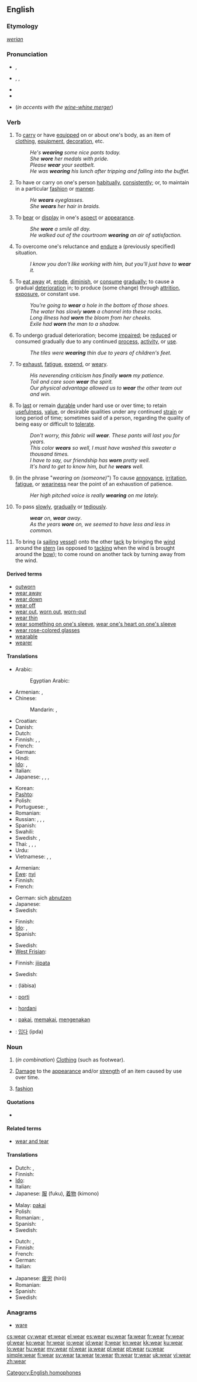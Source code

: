 {{wikipedia|dab=wear (disambiguation)|wear}}
{{also|-wear}}
==English==

===Etymology===
{{etyl|ang}} ''[[werian]]''

===Pronunciation===
* {{a|UK}} {{IPA|/wɛə/}}, {{SAMPA|/wE@/}}
* {{a|US}} {{enPR|wĕr}}, {{IPA|/wɛr/}}, {{SAMPA|/wEr/}}
* {{audio|en-us-wear.ogg|Audio (US)}}
* {{rhymes|ɛə(r)}}
* {{homophones|ware|where}} (''in accents with the [[wine-whine merger]]'')

===Verb===
{{en-verb|wears|wearing|wore|worn}}

# To [[carry]] or have [[equipped]] on or about one's body, as an item of [[clothing]], [[equipment]], [[decoration]], etc.
#: ''He's '''wearing''' some nice pants today.''
#: ''She '''wore''' her medals with pride.''
#: ''Please '''wear''' your seatbelt.''
#: ''He was '''wearing''' his lunch after tripping and falling into the buffet.''
# To have or carry on one's person [[habitually]], [[consistently]]; or, to maintain in a particular [[fashion]] or [[manner]].
#: ''He '''wears''' eyeglasses.''
#: ''She '''wears''' her hair in braids.''
# To [[bear]] or [[display]] in one's [[aspect]] or [[appearance]].
#: ''She '''wore''' a smile all day.''
#: ''He walked out of the courtroom '''wearing''' an air of satisfaction.''
# {{colloquial|with "it"}} To overcome one's reluctance and [[endure]] a (previously specified) situation.
#: ''I know you don't like working with him, but you'll just have to '''wear''' it.''
# To [[eat away]] at, [[erode]], [[diminish]], or [[consume]] [[gradually]]; to cause a gradual [[deterioration]] in; to produce (some change) through [[attrition]], [[exposure]], or constant use.
#: ''You're going to '''wear''' a hole in the bottom of those shoes.''
#: ''The water has slowly '''worn''' a channel into these rocks.''
#: ''Long illness had '''worn''' the bloom from her cheeks.''
#: ''Exile had '''worn''' the man to a shadow.''
# {{intransitive}} To undergo gradual deterioration; become [[impaired]]; be [[reduced]] or consumed gradually due to any continued [[process]], [[activity]], or [[use]].
#: ''The tiles were '''wearing''' thin due to years of children's feet.''
# To [[exhaust]], [[fatigue]], [[expend]], or [[weary]].
#: ''His neverending criticism has finally '''worn''' my patience.''
#: ''Toil and care soon '''wear''' the spirit.''
#: ''Our physical advantage allowed us to '''wear''' the other team out and win.''
# {{intransitive}} To [[last]] or remain [[durable]] under hard use or over time; to retain [[usefulness]], [[value]], or desirable qualities under any continued [[strain]] or long period of time; sometimes said of a person, regarding the quality of being easy or difficult to [[tolerate]].
#: ''Don't worry, this fabric will '''wear'''. These pants will last you for years.''
#: ''This color '''wears''' so well, I must have washed this sweater a thousand times.''
#: ''I have to say, our friendship has '''worn''' pretty well.''
#: ''It's hard to get to know him, but he '''wears''' well.''
# {{intransitive|colloquial}} (in the phrase "''wearing on (someone)''") To cause [[annoyance]], [[irritation]], [[fatigue]], or [[weariness]] near the point of an exhaustion of patience.
#: ''Her high pitched voice is really '''wearing''' on me lately.''
# {{intransitive|of time}} To pass [[slowly]], [[gradually]] or [[tediously]]. 
#: '''''wear''' on'', '''''wear''' away''.
#: ''As the years '''wore''' on, we seemed to have less and less in common.''
# {{nautical}} To bring (a [[sailing]] [[vessel]]) onto the other [[tack]] by bringing the [[wind]] around the [[stern]] (as opposed to [[tacking]] when the wind is brought around the [[bow]]); to come round on another tack by turning away from the wind.

====Derived terms====
* [[outworn]]
* [[wear away]]
* [[wear down]]
* [[wear off]]
* [[wear out]], [[worn out]], [[worn-out]]
* [[wear thin]]
* [[wear something on one's sleeve]], [[wear one's heart on one's sleeve]]
* [[wear rose-colored glasses]]
* [[wearable]]
* [[wearer]]

====Translations====
{{trans-top|to have on (clothes)}}
* Arabic: {{t-|ar|لبس|alt=لَبِسَ|tr=lábisa}}
*: Egyptian Arabic: {{tø|arz|لبس|tr=libis|sc=Arab|xs=Egyptian Arabic}}
* Armenian: {{t-|hy|հագնել|tr=hagnel}}, {{t-|hy|կրել|tr=krel}}
* Chinese:
*: Mandarin: {{t|zh|穿|tr=chuān|sc=Hani}}, {{qualifier|spectacles, hat, etc.}} {{t|zh|戴|tr=dài|sc=Hani}}
* Croatian: {{t|hr|nositi}}
* Danish: {{t|da|have}} {{t|da|på}}
* Dutch: {{t+|nl|dragen}}
* Finnish: {{t-|fi|olla yllään}}, {{t+|fi|pitää}}, {{t+|fi|käyttää}}
* French: {{t+|fr|porter}}
* German: {{t+|de|tragen}}
* Hindi: {{t|hi|पहनना|tr=pahannā|sc=Deva}}
* [[Ido]]: {{t+|io|portar|xs=Ido}},  {{t+|io|metar|xs=Ido}}
* Italian: {{t-|it|indossare}}
* Japanese: {{qualifier|upper body}} {{t|ja|着る|tr=[[きる]], kiru|sc=Jpan}}, {{t|ja|掛ける|tr=[[かける]], kakeru|sc=Jpan}}, {{qualifier|lower body}} {{t|ja|履く|tr=[[はく]], haku|sc=Jpan}}, {{qualifier|head}} {{t|ja|被る|tr=かぶる, kaburu|sc=Jpan}}
{{trans-mid}}
* Korean: {{t|ko|입다|tr=ipda|sc=Kore}}
* [[Pashto]]: {{t-|ps|اغوستل|tr=aγustəl|sc=ps-Arab|xs=Pashto}}
* Polish: {{t+|pl|nosić}}
* Portuguese: {{t+|pt|trazer}}, {{t+|pt|usar}}
* Romanian: {{t-|ro|purta}}
* Russian: {{t|ru|носить|tr=nosít’|sc=Cyrl}},  {{qualifier|imperfective, put on}} {{t+|ru|надевать|tr=nadevát'}},  {{qualifier|perfective, put on}} {{t+|ru|надеть|tr=nadét'}},  {{qualifier|have smth. on}} {{t|ru|быть одетым|tr=byt' odétym}}
* Spanish: {{t+|es|llevar}}
* Swahili: {{t|sw|kuvaa}}
* Swedish: {{t+|sv|bära}}, {{t|sv|ha på sig}}
* Thai: {{t|th|ใส่|tr=sài|sc=Thai}}, {{t|th|สวมใส่|tr=sŭam sài|sc=Thai}}, {{t|th|สวม|tr=sŭam|sc=Thai}}, {{t|th|ครอง|tr=krong|sc=Thai}}
* Urdu: {{t|ur|پہننا|tr=pahannā|sc=ur-Arab}}
* Vietnamese: {{t|vi|mặc}}, {{qualifier|spectacles, earrings, etc.}} {{t|vi|đeo}}, {{qualifier|shoes}} {{t|vi|đi}}
{{trans-bottom}}

{{trans-top|to diminish due to use}}
* Armenian: {{t|hy|մաշվել|tr=mašvel}}
* [[Ewe]]: [[nyi]]
* Finnish: {{t+|fi|kulua}}
* French: {{t+|fr|user}}
{{trans-mid}}
* German: sich [[abnutzen]]
* Japanese: {{t|ja|擦り切れる|tr=surikireru}}
* Swedish: {{t|sv|slitas}}
{{trans-bottom}}

{{trans-top|to exhaust physically}}
* Finnish: {{t-|fi|väsyttää}}
* [[Ido]]: {{t+|io|fatigar|xs=Ido}},  {{t|io|tedar|xs=Ido}}
* Spanish: {{t-|es|fatigar}}
{{trans-mid}}
* Swedish: {{t|sv|trötta ut}}
* [[West Frisian]]: {{t|fy|skuorre|xs=West Frisian}}
{{trans-bottom}}

{{trans-top|to bring to other tack}}
* Finnish: [[jiipata]]
{{trans-mid}}
* Swedish: {{t|sv|vända undan vinden}}
{{trans-bottom}}

{{checktrans-top}}
* {{ttbc|ar}}: {{Arab|[[لبس]]}} (lábisa)
* {{ttbc|eo}}: [[porti]]
* {{ttbc|hu}}: [[hordani]]
* {{ttbc|id}}: [[pakai]], [[pakai|memakai]], [[kena|mengenakan]]
* {{ttbc|ko}}: [[입다]] (ipda)
{{trans-bottom}}

===Noun===
{{wikipedia|Wear|Wear (damage)}}
{{en-noun|-}}

# {{uncountable}} (''in combination'') [[clothing|Clothing]] (such as footwear).
# {{uncountable}} [[damage|Damage]] to the [[appearance]] and/or [[strength]] of an item caused by use over time.
# {{uncountable}} [[fashion]]

====Quotations====
* {{seeCites}}

====Related terms====
* [[wear and tear]]

====Translations====
{{trans-top|Clothing}}
* Dutch: {{t-|nl|kledij|f}}, {{t+|nl|kleding|f}}
* Finnish: {{t+|fi|asu}}
* [[Ido]]: {{t|io|vestaro|xs=Ido}}
* Italian: {{t+|it|abbigliamento|m}}
* Japanese: [[服]] (fuku), [[着物]] (kimono)
{{trans-mid}}
* Malay: [[pakai]]
* Polish: {{t|pl|ubranie|n}}
* Romanian: {{t|ro|îmbrăcăminte|f}}, {{t|ro|haine|f|p}}
* Spanish: {{t+|es|ropa|f}}
* Swedish: {{t|sv|klädsel|c}}
{{trans-bottom}}

{{trans-top|Damage}}
* Dutch: {{t-|nl|sleet|m}}, {{t-|nl|slijtage|f}}
* Finnish: {{t-|fi|kuluminen}}
* French: {{t+|fr|usure|f}}
* German: {{t+|de|Abnutzung|f}}
* Italian: {{t+|it|usura|f}}
{{trans-mid}}
* Japanese: [[疲労]] (hirō)
* Romanian: {{t|ro|uzură|f}}
* Spanish: {{t-|es|desgaste|m}}
* Swedish: {{t+|sv|slitage|n}}
{{trans-bottom}}

===Anagrams===
* [[ware#English|ware]]

[[Category:English homophones]]

[[cs:wear]]
[[cy:wear]]
[[et:wear]]
[[el:wear]]
[[es:wear]]
[[eu:wear]]
[[fa:wear]]
[[fr:wear]]
[[fy:wear]]
[[gl:wear]]
[[ko:wear]]
[[hr:wear]]
[[io:wear]]
[[id:wear]]
[[it:wear]]
[[kn:wear]]
[[kk:wear]]
[[ku:wear]]
[[lo:wear]]
[[hu:wear]]
[[my:wear]]
[[nl:wear]]
[[ja:wear]]
[[pl:wear]]
[[pt:wear]]
[[ru:wear]]
[[simple:wear]]
[[fi:wear]]
[[sv:wear]]
[[ta:wear]]
[[te:wear]]
[[th:wear]]
[[tr:wear]]
[[uk:wear]]
[[vi:wear]]
[[zh:wear]]
